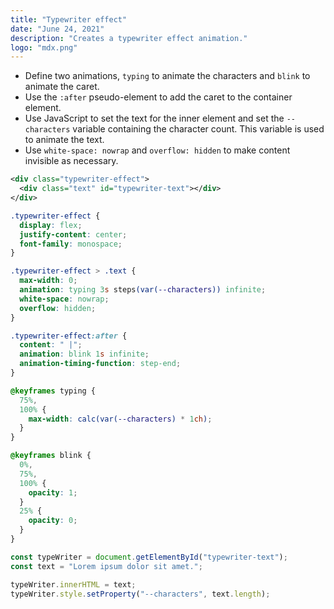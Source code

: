 ```yaml
---
title: "Typewriter effect"
date: "June 24, 2021"
description: "Creates a typewriter effect animation."
logo: "mdx.png"
---
```


- Define two animations, `typing` to animate the characters and `blink` to animate the caret.
- Use the `:after` pseudo-element to add the caret to the container element.
- Use JavaScript to set the text for the inner element and set the `--characters` variable containing the character count. This variable is used to animate the text.
- Use `white-space: nowrap` and `overflow: hidden` to make content invisible as necessary.

```xml
<div class="typewriter-effect">
  <div class="text" id="typewriter-text"></div>
</div>
```

```css
.typewriter-effect {
  display: flex;
  justify-content: center;
  font-family: monospace;
}

.typewriter-effect > .text {
  max-width: 0;
  animation: typing 3s steps(var(--characters)) infinite;
  white-space: nowrap;
  overflow: hidden;
}

.typewriter-effect:after {
  content: " |";
  animation: blink 1s infinite;
  animation-timing-function: step-end;
}

@keyframes typing {
  75%,
  100% {
    max-width: calc(var(--characters) * 1ch);
  }
}

@keyframes blink {
  0%,
  75%,
  100% {
    opacity: 1;
  }
  25% {
    opacity: 0;
  }
}
```

```js
const typeWriter = document.getElementById("typewriter-text");
const text = "Lorem ipsum dolor sit amet.";

typeWriter.innerHTML = text;
typeWriter.style.setProperty("--characters", text.length);
```
